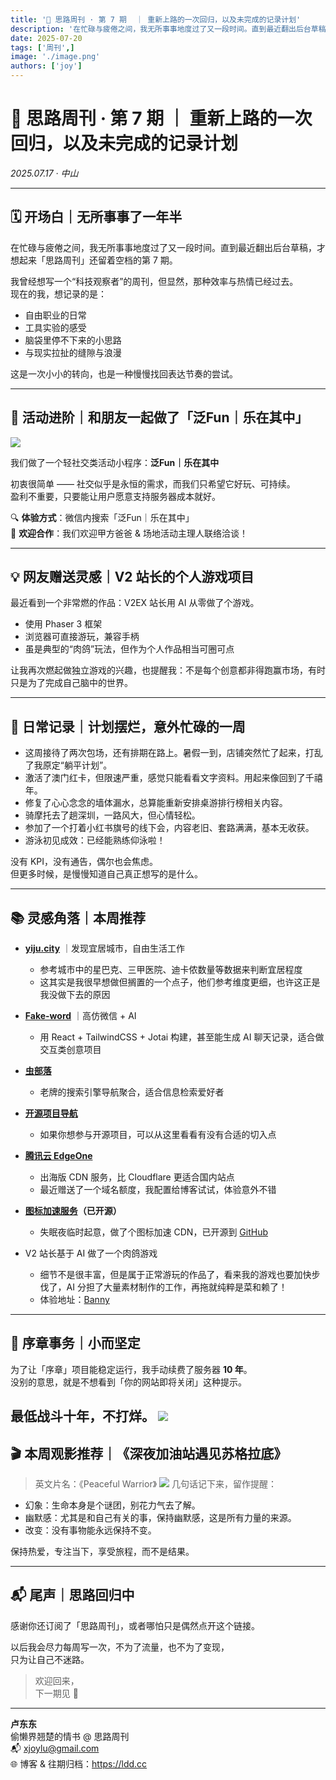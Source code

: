```yaml
---
title: '📩 思路周刊 · 第 7 期  ｜ 重新上路的一次回归，以及未完成的记录计划'
description: '在忙碌与疲倦之间，我无所事事地度过了又一段时间。直到最近翻出后台草稿，才想起来「思路周刊」还留着空档的第 7 期。'
date: 2025-07-20
tags: ['周刊',]
image: './image.png'
authors: ['joy']
---
```

# 📩 思路周刊 · 第 7 期  ｜ 重新上路的一次回归，以及未完成的记录计划
*2025.07.17 · 中山*

---

## 🗓️ 开场白｜无所事事了一年半

在忙碌与疲倦之间，我无所事事地度过了又一段时间。直到最近翻出后台草稿，才想起来「思路周刊」还留着空档的第 7 期。

我曾经想写一个“科技观察者”的周刊，但显然，那种效率与热情已经过去。  
现在的我，想记录的是：

- 自由职业的日常  
- 工具实验的感受  
- 脑袋里停不下来的小思路  
- 与现实拉扯的缝隙与浪漫  

这是一次小小的转向，也是一种慢慢找回表达节奏的尝试。

---

## 🧰 活动进阶｜和朋友一起做了「泛Fun｜乐在其中」
![](image.png)<!-- {"width":255} -->


我们做了一个轻社交类活动小程序：**泛Fun｜乐在其中**

初衷很简单 —— 社交似乎是永恒的需求，而我们只希望它好玩、可持续。  
盈利不重要，只要能让用户愿意支持服务器成本就好。

🔍 **体验方式**：微信内搜索「泛Fun｜乐在其中」  
📮 **欢迎合作**：我们欢迎甲方爸爸 & 场地活动主理人联络洽谈！

---

## 💡 网友赠送灵感｜V2 站长的个人游戏项目

最近看到一个非常燃的作品：V2EX 站长用 AI 从零做了个游戏。

- 使用 Phaser 3 框架  
- 浏览器可直接游玩，兼容手柄  
- 虽是典型的“肉鸽”玩法，但作为个人作品相当可圈可点  

让我再次燃起做独立游戏的兴趣，也提醒我：不是每个创意都非得跑赢市场，有时只是为了完成自己脑中的世界。

---

## 🌱 日常记录｜计划摆烂，意外忙碌的一周

- 这周接待了两次包场，还有排期在路上。暑假一到，店铺突然忙了起来，打乱了我原定“躺平计划”。  
- 激活了澳门红卡，但限速严重，感觉只能看看文字资料。用起来像回到了千禧年。  
- 修复了心心念念的墙体漏水，总算能重新安排桌游排行榜相关内容。  
- 骑摩托去了趟深圳，一路风大，但心情轻松。  
- 参加了一个打着小红书旗号的线下会，内容老旧、套路满满，基本无收获。  
- 游泳初见成效：已经能熟练仰泳啦！

没有 KPI，没有通告，偶尔也会焦虑。  
但更多时候，是慢慢知道自己真正想写的是什么。

---

## 📚 灵感角落｜本周推荐

- **[yiju.city](https://yiju.city)** ｜发现宜居城市，自由生活工作  
  - 参考城市中的星巴克、三甲医院、迪卡侬数量等数据来判断宜居程度  
  - 这其实是我很早想做但搁置的一个点子，他们参考维度更细，也许这正是我没做下去的原因  

- **[Fake-word](https://fake-world.devdoll.icu/)** ｜高仿微信 + AI  
  - 用 React + TailwindCSS + Jotai 构建，甚至能生成 AI 聊天记录，适合做交互类创意项目  

- **[虫部落](https://chongbuluo.com)**  
  - 老牌的搜索引擎导航聚合，适合信息检索爱好者  

- **[开源项目导航](https://chencoding.top:8090/#/)**  
  - 如果你想参与开源项目，可以从这里看看有没有合适的切入点  

- **[腾讯云 EdgeOne](https://trtc.io/?ref=joy)**  
  - 出海版 CDN 服务，比 Cloudflare 更适合国内站点  
  - 最近赠送了一个域名额度，我配置给博客试试，体验意外不错  

- **[图标加速服务](https://icons.xuzh.com)（已开源）**  
  - 失眠夜临时起意，做了个图标加速 CDN，已开源到 [GitHub](https://github.com/xJoyLu/IconDeck)

- V2 站长基于 AI 做了一个肉鸽游戏
  - 细节不是很丰富，但是属于正常游玩的作品了，看来我的游戏也要加快步伐了，AI 分担了大量素材制作的工作，再拖就纯粹是菜和赖了！
  - 体验地址：[Banny](https://banny.iweb.eth.sucks/)

---

## 🧱 序章事务｜小而坚定

为了让「序章」项目能稳定运行，我手动续费了服务器 **10 年**。  
没别的意思，就是不想看到「你的网站即将关闭」这种提示。

最低战斗十年，不打烊。
![](image%202.png)
---

## 🎬 本周观影推荐｜《深夜加油站遇见苏格拉底》

> 英文片名：《Peaceful Warrior》
![](image%203.png)<!-- {"width":498} -->
几句话记下来，留作提醒：

- 幻象：生命本身是个谜团，别花力气去了解。  
- 幽默感：尤其是和自己有关的事，保持幽默感，这是所有力量的来源。  
- 改变：没有事物能永远保持不变。  

保持热爱，专注当下，享受旅程，而不是结果。

---

## 📬 尾声｜思路回归中

感谢你还订阅了「思路周刊」，或者哪怕只是偶然点开这个链接。

以后我会尽力每周写一次，不为了流量，也不为了变现，  
只为让自己不迷路。

> 欢迎回来，  
> 下一期见 🌙

---

**卢东东**  
偷懒界翘楚的情书 @ 思路周刊  
📬 xjoylu@gmail.com  
🌐 博客 & 往期归档：https://ldd.cc
